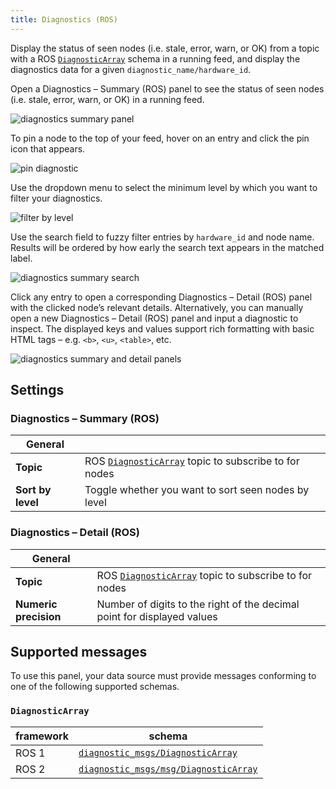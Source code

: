 ```yaml
---
title: Diagnostics (ROS)
---
```


Display the status of seen nodes (i.e. stale, error, warn, or OK) from a topic with a ROS [`DiagnosticArray`](#diagnosticarray) schema in a running feed, and display the diagnostics data for a given `diagnostic_name/hardware_id`.

Open a Diagnostics – Summary (ROS) panel to see the status of seen nodes (i.e. stale, error, warn, or OK) in a running feed.

![diagnostics summary panel](/img/docs/studio/panels/diagnostics/summary-panel.webp)

To pin a node to the top of your feed, hover on an entry and click the pin icon that appears.

![pin diagnostic](/img/docs/studio/panels/diagnostics/pin.webp)

Use the dropdown menu to select the minimum level by which you want to filter your diagnostics.

![filter by level](/img/docs/studio/panels/diagnostics/level.webp)

Use the search field to fuzzy filter entries by `hardware_id` and node name. Results will be ordered by how early the search text appears in the matched label.

![diagnostics summary search](/img/docs/studio/panels/diagnostics/search.webp)

Click any entry to open a corresponding Diagnostics – Detail (ROS) panel with the clicked node’s relevant details. Alternatively, you can manually open a new Diagnostics – Detail (ROS) panel and input a diagnostic to inspect. The displayed keys and values support rich formatting with basic HTML tags – e.g. `<b>`, `<u>`, `<table>`, etc.

![diagnostics summary and detail panels](/img/docs/studio/panels/diagnostics/with-detail-panel.webp)

## Settings

### Diagnostics – Summary (ROS)

| General           |                                                                           |
| ----------------- | ------------------------------------------------------------------------- |
| **Topic**         | ROS [`DiagnosticArray`](#diagnosticarray) topic to subscribe to for nodes |
| **Sort by level** | Toggle whether you want to sort seen nodes by level                       |

### Diagnostics – Detail (ROS)

| General               |                                                                           |
| --------------------- | ------------------------------------------------------------------------- |
| **Topic**             | ROS [`DiagnosticArray`](#diagnosticarray) topic to subscribe to for nodes |
| **Numeric precision** | Number of digits to the right of the decimal point for displayed values   |

## Supported messages

To use this panel, your data source must provide messages conforming to one of the following supported schemas.

### `DiagnosticArray`

| framework | schema                                                                                                                                 |
| --------- | -------------------------------------------------------------------------------------------------------------------------------------- |
| ROS 1     | [`diagnostic_msgs/DiagnosticArray`](https://docs.ros.org/en/noetic/api/diagnostic_msgs/html/msg/DiagnosticArray.html)                  |
| ROS 2     | [`diagnostic_msgs/msg/DiagnosticArray`](https://github.com/ros2/common_interfaces/blob/master/diagnostic_msgs/msg/DiagnosticArray.msg) |
